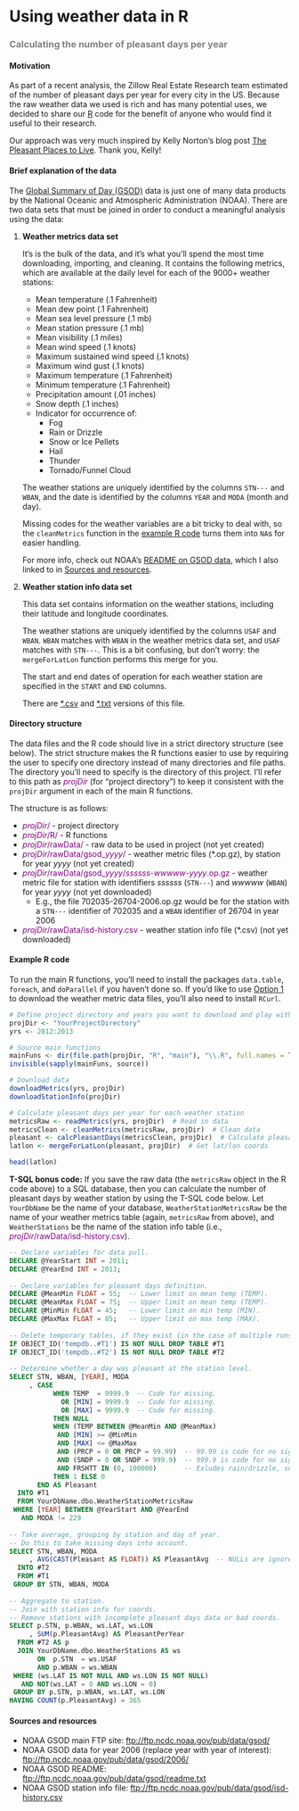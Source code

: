 # Using weather data in R
### <span style="color:gray">Calculating the number of pleasant days per year</span>

#### Motivation

As part of a recent analysis, the Zillow Real Estate Research team estimated of the number of pleasant days per year for every city in the US. Because the raw weather data we used is rich and has many potential uses, we decided to share our [R](http://www.r-project.org/) code for the benefit of anyone who would find it useful to their research.

Our approach was very much inspired by Kelly Norton's blog post [The Pleasant Places to Live](http://www.kellegous.com/j/2014/02/03/pleasant-places/). Thank you, Kelly!


#### Brief explanation of the data

The [Global Summary of Day (GSOD)](https://data.noaa.gov/dataset/global-surface-summary-of-the-day-gsod) data is just one of many data products by the National Oceanic and Atmospheric Administration (NOAA). There are two data sets that must be joined in order to conduct a meaningful analysis using the data:

1. **Weather metrics data set**
    
    It's is the bulk of the data, and it's what you'll spend the most time downloading, importing, and cleaning. It contains the following metrics, which are available at the daily level for each of the 9000+ weather stations:

    - Mean temperature (.1 Fahrenheit)
    - Mean dew point (.1 Fahrenheit)
    - Mean sea level pressure (.1 mb)
    - Mean station pressure (.1 mb)
    - Mean visibility (.1 miles)
    - Mean wind speed (.1 knots)
    - Maximum sustained wind speed (.1 knots)
    - Maximum wind gust (.1 knots)
    - Maximum temperature (.1 Fahrenheit)
    - Minimum temperature (.1 Fahrenheit)
    - Precipitation amount (.01 inches)
    - Snow depth (.1 inches)
    - Indicator for occurrence of:
        - Fog
        - Rain or Drizzle
        - Snow or Ice Pellets
        - Hail
        - Thunder
        - Tornado/Funnel Cloud

    The weather stations are uniquely identified by the columns `STN---` and `WBAN`, and the date is identified by the columns `YEAR` and `MODA` (month and day).

    Missing codes for the weather variables are a bit tricky to deal with, so the `cleanMetrics` function in the [example R code](#R) turns them into `NA`s for easier handling.

    For more info, check out NOAA's [README on GSOD data](ftp://ftp.ncdc.noaa.gov/pub/data/gsod/readme.txt), which I also linked to in [Sources and resources](#sourcesAndResources).

2. **Weather station info data set**

    This data set contains information on the weather stations, including their latitude and longitude coordinates.

    The weather stations are uniquely identified by the columns `USAF` and `WBAN`. `WBAN` matches with `WBAN` in the weather metrics data set, and `USAF` matches with `STN---`. This is a bit confusing, but don't worry: the `mergeForLatLon` function performs this merge for you.

    The start and end dates of operation for each weather station are specified in the `START` and `END` columns.
    
    There are [*.csv](ftp://ftp.ncdc.noaa.gov/pub/data/gsod/isd-history.csv) and [*.txt](ftp://ftp.ncdc.noaa.gov/pub/data/gsod/isd-history.txt) versions of this file.


#### Directory structure

The data files and the R code should live in a strict directory structure (see below). The strict structure makes the R functions easier to use by requiring the user to specify one directory instead of many directories and file paths. The directory you'll need to specify is the directory of this project. I'll refer to this path as <span style="color:purple">*projDir*</span> (for "project directory") to keep it consistent with the `projDir` argument in each of the main R functions.

The structure is as follows:

- <span style="color:purple">*projDir*/</span> - project directory
- <span style="color:purple">*projDir*/R/</span> - R functions
- <span style="color:purple">*projDir*/rawData/</span> - raw data to be used in project (not yet created)
- <span style="color:purple">*projDir*/rawData/gsod_*yyyy*/</span> - weather metric files (\*.op.gz), by station for year *yyyy* (not yet created)
- <span style="color:purple">*projDir*/rawData/gsod_*yyyy*/*ssssss*-*wwwww*-*yyyy*.op.gz</span> - weather metric file for station with identifiers *ssssss* (`STN---`) and *wwwww* (`WBAN`) for year *yyyy* (not yet downloaded)
    - E.g., the file 702035-26704-2006.op.gz would be for the station with a `STN---` identifier of 702035 and a `WBAN` identifier of 26704 in year 2006
- <span style="color:purple">*projDir*/rawData/isd-history.csv</span> - weather station info file (\*.csv) (not yet downloaded)


#### <a name="R"></a>Example R code

To run the main R functions, you'll need to install the packages `data.table`, `foreach`, and `doParallel` if you haven't done so. If you'd like to use [Option 1](#op1) to download the weather metric data files, you'll also need to install `RCurl`.

```r
# Define project directory and years you want to download and play with
projDir <- "YourProjectDirectory"
yrs <- 2012:2013

# Source main functions
mainFuns <- dir(file.path(projDir, "R", "main"), "\\.R", full.names = TRUE)
invisible(sapply(mainFuns, source))

# Download data
downloadMetrics(yrs, projDir)
downloadStationInfo(projDir)

# Calculate pleasant days per year for each weather station
metricsRaw <- readMetrics(yrs, projDir)  # Read in data
metricsClean <- cleanMetrics(metricsRaw, projDir)  # Clean data
pleasant <- calcPleasantDays(metricsClean, projDir)  # Calculate pleasant days
latlon <- mergeForLatLon(pleasant, projDir)  # Get lat/lon coords

head(latlon)
```


**T-SQL bonus code:** If you save the raw data (the `metricsRaw` object in the R code above) to a SQL database, then you can calculate the number of pleasant days by weather station by using the T-SQL code below. Let `YourDbName` be the name of your database, `WeatherStationMetricsRaw` be the name of your weather metrics table (again, `metricsRaw` from above), and `WeatherStations` be the name of the station info table (i.e., <span style="color:purple">*projDir*/rawData/isd-history.csv</span>).

```sql
-- Declare variables for data pull.
DECLARE @YearStart INT = 2011;
DECLARE @YearEnd INT = 2013;
 
-- Declare variables for pleasant days definition.
DECLARE @MeanMin FLOAT = 55;  -- Lower limit on mean temp (TEMP).
DECLARE @MeanMax FLOAT = 75;  -- Upper limit on mean temp (TEMP).
DECLARE @MinMin FLOAT = 45;   -- Lower limit on min temp (MIN).
DECLARE @MaxMax FLOAT = 85;   -- Upper limit on max temp (MAX).
 
-- Delete temporary tables, if they exist (in the case of multiple runs).
IF OBJECT_ID('tempdb..#T1') IS NOT NULL DROP TABLE #T1
IF OBJECT_ID('tempdb..#T2') IS NOT NULL DROP TABLE #T2
 
-- Determine whether a day was pleasant at the station level.
SELECT STN, WBAN, [YEAR], MODA
     , CASE
           WHEN TEMP  = 9999.9  -- Code for missing.
             OR [MIN] = 9999.9  -- Code for missing.
             OR [MAX] = 9999.9  -- Code for missing.
           THEN NULL
           WHEN (TEMP BETWEEN @MeanMin AND @MeanMax)
            AND [MIN] >= @MinMin
            AND [MAX] <= @MaxMax
            AND (PRCP = 0 OR PRCP = 99.99)  -- 99.99 is code for no significant precip.
            AND (SNDP = 0 OR SNDP = 999.9)  -- 999.9 is code for no significant snow.
            AND FRSHTT IN (0, 100000)       -- Exludes rain/drizzle, snow/ice pellets, hail, thunder, and tornado/funnel clouds.
           THEN 1 ELSE 0
       END AS Pleasant
  INTO #T1
  FROM YourDbName.dbo.WeatherStationMetricsRaw
 WHERE [YEAR] BETWEEN @YearStart AND @YearEnd
   AND MODA != 229
 
-- Take average, grouping by station and day of year.
-- Do this to take missing days into account.
SELECT STN, WBAN, MODA
     , AVG(CAST(Pleasant AS FLOAT)) AS PleasantAvg  -- NULLs are ignored.
  INTO #T2
  FROM #T1
 GROUP BY STN, WBAN, MODA
 
-- Aggregate to station.
-- Join with station info for coords.
-- Remove stations with incomplete pleasant days data or bad coords.
SELECT p.STN, p.WBAN, ws.LAT, ws.LON
     , SUM(p.PleasantAvg) AS PleasantPerYear
  FROM #T2 AS p
  JOIN YourDbName.dbo.WeatherStations AS ws
       ON  p.STN  = ws.USAF
       AND p.WBAN = ws.WBAN
 WHERE (ws.LAT IS NOT NULL AND ws.LON IS NOT NULL)
   AND NOT(ws.LAT = 0 AND ws.LON = 0)
 GROUP BY p.STN, p.WBAN, ws.LAT, ws.LON
HAVING COUNT(p.PleasantAvg) = 365
```


#### <a name="sourcesAndResources"></a> Sources and resources

* NOAA GSOD main FTP site: [ftp://ftp.ncdc.noaa.gov/pub/data/gsod/](ftp://ftp.ncdc.noaa.gov/pub/data/gsod/)
* NOAA GSOD data for year 2006 (replace year with year of interest): [ftp://ftp.ncdc.noaa.gov/pub/data/gsod/2006/](ftp://ftp.ncdc.noaa.gov/pub/data/gsod/2006/)
* NOAA GSOD README: [ftp://ftp.ncdc.noaa.gov/pub/data/gsod/readme.txt](ftp://ftp.ncdc.noaa.gov/pub/data/gsod/readme.txt)
* NOAA GSOD station info file: [ftp://ftp.ncdc.noaa.gov/pub/data/gsod/isd-history.csv](ftp://ftp.ncdc.noaa.gov/pub/data/gsod/isd-history.csv)